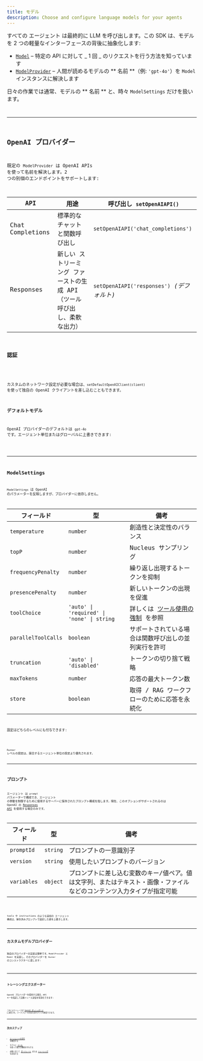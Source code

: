```yaml
---
title: モデル
description: Choose and configure language models for your agents
---
```



すべての エージェント は最終的に LLM を呼び出します。この SDK は、モデルを 2 つの軽量なインターフェースの背後に抽象化します:

- [`Model`](/openai-agents-js/openai/agents/interfaces/model) – 特定の API に対して _ 1 回 _ のリクエストを行う方法を知っています
- [`ModelProvider`](/openai-agents-js/openai/agents/interfaces/modelprovider) – 人間が読めるモデルの ** 名前 **（例: `'gpt‑4o'`）を `Model` インスタンスに解決します

日々の作業では通常、モデルの ** 名前 ** と、時々 `ModelSettings` だけを扱います。

<Code
  lang="typescript"
  code={agentWithModelExample}
  title="エージェントごとのモデル指定"
/>

---

## OpenAI プロバイダー

既定の `ModelProvider` は OpenAI APIs を使って名前を解決します。2 つの別個のエンドポイントをサポートします:

| API              | 用途                                                                     | 呼び出し `setOpenAIAPI()`                  |
| ---------------- | ------------------------------------------------------------------------ | ------------------------------------------ |
| Chat Completions | 標準的なチャットと関数呼び出し                                           | `setOpenAIAPI('chat_completions')`         |
| Responses        | 新しい ストリーミング ファーストの生成 API（ツール呼び出し、柔軟な出力） | `setOpenAIAPI('responses')` _(デフォルト)_ |

### 認証

<Code
  lang="typescript"
  code={setDefaultOpenAIKeyExample}
  title="既定の OpenAI キーを設定"
/>

カスタムのネットワーク設定が必要な場合は、`setDefaultOpenAIClient(client)` を使って独自の OpenAI クライアントを差し込むこともできます。

### デフォルトモデル

OpenAI プロバイダーのデフォルトは `gpt‑4o` です。エージェント単位またはグローバルに上書きできます:

<Code
  lang="typescript"
  code={runnerWithModelExample}
  title="デフォルトモデルを設定"
/>

---

## ModelSettings

`ModelSettings` は OpenAI のパラメーターを反映しますが、プロバイダーに依存しません。

| フィールド          | 型                                         | 備考                                                                                    |
| ------------------- | ------------------------------------------ | --------------------------------------------------------------------------------------- |
| `temperature`       | `number`                                   | 創造性と決定性のバランス                                                                |
| `topP`              | `number`                                   | Nucleus サンプリング                                                                    |
| `frequencyPenalty`  | `number`                                   | 繰り返し出現するトークンを抑制                                                          |
| `presencePenalty`   | `number`                                   | 新しいトークンの出現を促進                                                              |
| `toolChoice`        | `'auto' \| 'required' \| 'none' \| string` | 詳しくは [ツール使用の強制](/openai-agents-js/ja/guides/agents#forcing-tool-use) を参照 |
| `parallelToolCalls` | `boolean`                                  | サポートされている場合は関数呼び出しの並列実行を許可                                    |
| `truncation`        | `'auto' \| 'disabled'`                     | トークンの切り捨て戦略                                                                  |
| `maxTokens`         | `number`                                   | 応答の最大トークン数                                                                    |
| `store`             | `boolean`                                  | 取得 / RAG ワークフローのために応答を永続化                                             |

設定はどちらのレベルにも付与できます:

<Code lang="typescript" code={modelSettingsExample} title="モデル設定" />

`Runner` レベルの設定は、競合するエージェント単位の設定より優先されます。

---

## プロンプト

エージェント は `prompt` パラメーターで構成でき、エージェント の挙動を制御するために使用するサーバーに保存されたプロンプト構成を指します。現在、このオプションがサポートされるのは OpenAI の
[Responses API](https://platform.openai.com/docs/api-reference/responses) を使用する場合のみです。

| フィールド  | 型       | 備考                                                                                                                  |
| ----------- | -------- | --------------------------------------------------------------------------------------------------------------------- |
| `promptId`  | `string` | プロンプトの一意識別子                                                                                                |
| `version`   | `string` | 使用したいプロンプトのバージョン                                                                                      |
| `variables` | `object` | プロンプトに差し込む変数のキー/値ペア。値は文字列、またはテキスト・画像・ファイルなどのコンテンツ入力タイプが指定可能 |

<Code
  lang="typescript"
  code={promptIdExample}
  title="プロンプト付きのエージェント"
/>

tools や instructions のような追加の エージェント 構成は、保存済みプロンプトで設定した値を上書きします。

---

## カスタムモデルプロバイダー

独自のプロバイダーの実装は簡単です。`ModelProvider` と `Model` を実装し、そのプロバイダーを `Runner` のコンストラクターに渡します:

<Code
  lang="typescript"
  code={modelCustomProviderExample}
  title="最小のカスタムプロバイダー"
/>

---

## トレーシングエクスポーター

OpenAI プロバイダーを使用する場合、API キーを指定して自動トレース送信を有効化できます:

<Code
  lang="typescript"
  code={setTracingExportApiKeyExample}
  title="トレーシングエクスポーター"
/>

これによりトレースが [OpenAI ダッシュボード](https://platform.openai.com/traces) に送信され、ワークフローの完全な実行グラフを確認できます。

---

## 次のステップ

- [エージェントの実行](/openai-agents-js/ja/guides/running-agents) を確認する
- モデルに [ツール](/openai-agents-js/ja/guides/tools) を使って強力な機能を付与する
- 必要に応じて [ガードレール](/openai-agents-js/ja/guides/guardrails) または [トレーシング](/openai-agents-js/ja/guides/tracing) を追加する
